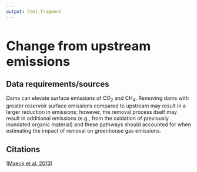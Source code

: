 ```yaml
---
output: html_fragment
---
```


<style type="text/css">
  h1{
  font-size: 2.5em;
}
</style>

# Change from upstream emissions

## Data requirements/sources
Dams can elevate surface emissions of CO~2~ and CH~4~. Removing dams with greater reservoir surface emissions compared to upstream may result in a larger reduction in emissions; however, the removal process itself may result in additional emissions (e.g., from the oxidation of previously inundated organic material) and these pathways should accounted for when estimating the impact of removal on greenhouse gas emissions.

## Citations
(<a href="https://doi.org/10.1021/es4003907" target="_blank">Maeck et al. 2013</a>)